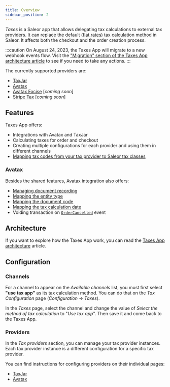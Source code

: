 ```yaml
---
title: Overview
sidebar_position: 2
---
```



<AppMetadata
  minSaleorVersion="3.9"
  roadmapUrl="https://github.com/saleor/apps/issues?q=is:open+label:%22App:+Taxes%22"
  githubUrl="https://github.com/saleor/apps/tree/main/apps/taxes"
/>

_Taxes_ is a Saleor app that allows delegating tax calculations to external tax providers. It can replace the default ([flat rates](docs/developer/taxes.mdx#flat-rates)) tax calculation method in Saleor. It affects both the checkout and the order creation process.

:::caution
On August 24, 2023, the Taxes App will migrate to a new webhook events flow. Visit the ["Migration" section of the Taxes App architecture article](architecture#migration) to see if you need to take any actions.
:::

The currently supported providers are:

- [TaxJar](https://www.taxjar.com/)
- [Avatax](https://www.avalara.com/us/en/index.html)
- [Avatax Excise](https://developer.avalara.com/excise/) [_coming soon_]
- [Stripe Tax](https://stripe.com/tax) [_coming soon_]

## Features

Taxes App offers:

- Integrations with Avatax and TaxJar
- Calculating taxes for order and checkout
- Creating multiple configurations for each provider and using them in different channels
- [Mapping tax codes from your tax provider to Saleor tax classes](tax-codes)

### Avatax

Besides the shared features, Avatax integration also offers:

- [Managing document recording](avatax/overview#document-recording)
- [Mapping the entity type](avatax/overview#entity-type)
- [Mapping the document code](avatax/overview#document-code)
- [Mapping the tax calculation date](avatax/overview#tax-calculation-date)
- Voiding transaction on [`OrderCancelled`](docs/api-reference/orders/objects/order-cancelled.mdx) event

## Architecture

If you want to explore how the Taxes App work, you can read the [Taxes App architecture](architecture) article.

## Configuration

### Channels

For a channel to appear on the _Available channels_ list, you must first select **"use tax app"** as its tax calculation method. You can do that on the _Tax Configuration_ page (_Configuration_ → _Taxes_).

In the _Taxes_ page, select the channel and change the value of _Select the method of tax calculation_ to "_Use tax app_". Then save it and come back to the Taxes App.

### Providers

In the _Tax providers_ section, you can manage your tax provider instances. Each tax provider instance is a different configuration for a specific tax provider.

You can find instructions for configuring providers on their individual pages:

- [TaxJar](taxjar/overview#configuration)
- [Avatax](avatax/overview#configuration)
